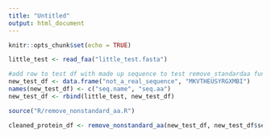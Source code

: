 ```yaml
---
title: "Untitled"
output: html_document
---
```


```r
knitr::opts_chunk$set(echo = TRUE)
```

```r

little_test <- read_faa("little_test.fasta")

#add row to test df with made up sequence to test remove_standardaa function
new_test_df <- data.frame("not_a_real_sequence", "MKVTHEUSYRGXMBI")
names(new_test_df) <- c("seq.name", "seq.aa")
new_test_df <- rbind(little_test, new_test_df)
```

```r
source("R/remove_nonstandard_aa.R")
```

```r

cleaned_protein_df <- remove_nonstandard_aa(new_test_df, new_test_df$seq.aa)
```
